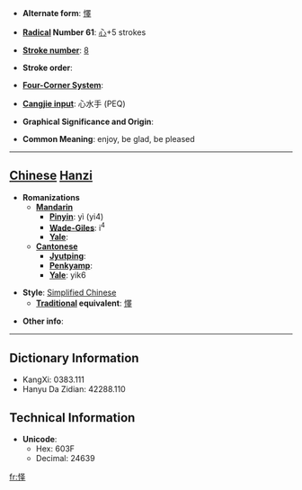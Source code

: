 * '''Alternate form''': [[懌]]

* '''[[Wiktionary:Chinese radical index| Radical]] Number 61''': [[Wiktionary:Chinese radical index 心|心]]+5 strokes

* '''[[Wiktionary:Chinese total strokes index|Stroke number]]''': [[Wiktionary:Chinese total strokes index 8|8]]

* '''Stroke order''': 

* '''[[Wiktionary:Chinese four corner index|Four-Corner System]]''': 

* '''[[Wiktionary:Chinese Cangjie index|Cangjie input]]''': 心水手 (PEQ)

* '''Graphical Significance and Origin''': 

* '''Common Meaning''': enjoy, be glad, be pleased

----

== [[Chinese]] [[Hanzi]] ==

* '''Romanizations'''
** '''[[Mandarin]]'''
*** '''[[Pinyin]]''': yì (yi4)
*** '''[[Wade-Giles]]''': i<sup>4</sup>
*** '''[[Yale]]''': 
** '''[[Cantonese]]'''
*** '''[[Jyutping]]''':
*** '''[[Penkyamp]]''': 
*** '''[[Yale]]''': yik6

* '''Style''': [[Simplified Chinese]] 
** '''[[Traditional Chinese|Traditional]] equivalent''': [[懌]]

* '''Other info''': 

----

== Dictionary Information ==

* KangXi: 0383.111
* Hanyu Da Zidian: 42288.110

== Technical Information ==

* '''Unicode''':
** Hex: 603F
** Decimal: 24639

[[fr:怿]]